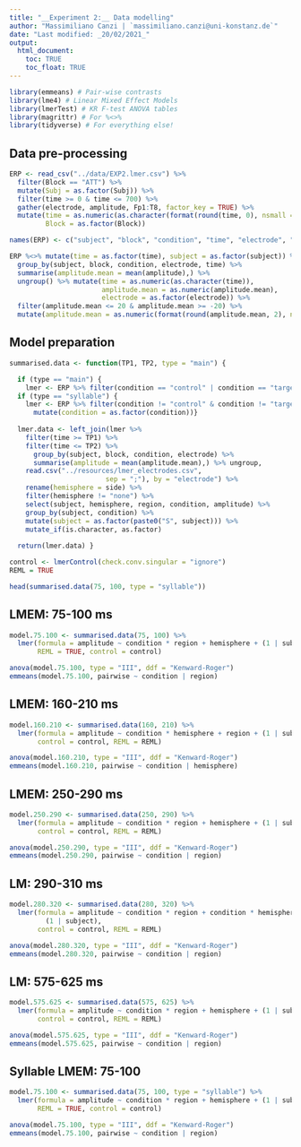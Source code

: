 ```yaml
---
title: "__Experiment 2:__ Data modelling"
author: "Massimiliano Canzi | `massimiliano.canzi@uni-konstanz.de`"
date: "Last modified: _20/02/2021_"
output: 
  html_document:
    toc: TRUE
    toc_float: TRUE
---
```


```r
library(emmeans) # Pair-wise contrasts
library(lme4) # Linear Mixed Effect Models
library(lmerTest) # KR F-test ANOVA tables
library(magrittr) # For %<>%
library(tidyverse) # For everything else! 
```

## Data pre-processing

```r
ERP <- read_csv("../data/EXP2.lmer.csv") %>%
  filter(Block == "ATT") %>%
  mutate(Subj = as.factor(Subj)) %>%
  filter(time >= 0 & time <= 700) %>%
  gather(electrode, amplitude, Fp1:T8, factor_key = TRUE) %>%
  mutate(time = as.numeric(as.character(format(round(time, 0), nsmall = 0))),
         Block = as.factor(Block))

names(ERP) <- c("subject", "block", "condition", "time", "electrode", "amplitude")
```

```r
ERP %<>% mutate(time = as.factor(time), subject = as.factor(subject)) %>%
  group_by(subject, block, condition, electrode, time) %>% 
  summarise(amplitude.mean = mean(amplitude),) %>% 
  ungroup() %>% mutate(time = as.numeric(as.character(time)), 
                       amplitude.mean = as.numeric(amplitude.mean), 
                       electrode = as.factor(electrode)) %>%
  filter(amplitude.mean <= 20 & amplitude.mean >= -20) %>%
  mutate(amplitude.mean = as.numeric(format(round(amplitude.mean, 2), nsmall = 2)))
```

## Model preparation

```r
summarised.data <- function(TP1, TP2, type = "main") {

  if (type == "main") { 
    lmer <- ERP %>% filter(condition == "control" | condition == "target") }
  if (type == "syllable") {
    lmer <- ERP %>% filter(condition != "control" & condition != "target") %>%
      mutate(condition = as.factor(condition))}
  
  lmer.data <- left_join(lmer %>%
    filter(time >= TP1) %>%
    filter(time <= TP2) %>%
      group_by(subject, block, condition, electrode) %>%
      summarise(amplitude = mean(amplitude.mean),) %>% ungroup,
    read.csv("../resources/lmer_electrodes.csv", 
                        sep = ";"), by = "electrode") %>% 
    rename(hemisphere = side) %>%
    filter(hemisphere != "none") %>%
    select(subject, hemisphere, region, condition, amplitude) %>%
    group_by(subject, condition) %>%
    mutate(subject = as.factor(paste0("S", subject))) %>%
    mutate_if(is.character, as.factor)
  
  return(lmer.data) }
```

```r
control <- lmerControl(check.conv.singular = "ignore")
REML = TRUE
```

```r
head(summarised.data(75, 100, type = "syllable"))
```

## LMEM: 75-100 ms

```r
model.75.100 <- summarised.data(75, 100) %>% 
  lmer(formula = amplitude ~ condition * region + hemisphere + (1 | subject), 
       REML = TRUE, control = control)
```

```r
anova(model.75.100, type = "III", ddf = "Kenward-Roger")
emmeans(model.75.100, pairwise ~ condition | region)
```

## LMEM: 160-210 ms

```r
model.160.210 <- summarised.data(160, 210) %>% 
  lmer(formula = amplitude ~ condition * hemisphere + region + (1 | subject), 
       control = control, REML = REML)
```

```r
anova(model.160.210, type = "III", ddf = "Kenward-Roger")
emmeans(model.160.210, pairwise ~ condition | hemisphere)
``` 

## LMEM: 250-290 ms

```r
model.250.290 <- summarised.data(250, 290) %>% 
  lmer(formula = amplitude ~ condition * region + hemisphere + (1 | subject), 
       control = control, REML = REML)
```

```r
anova(model.250.290, type = "III", ddf = "Kenward-Roger")
emmeans(model.250.290, pairwise ~ condition | region)
```

## LM: 290-310 ms

```r
model.280.320 <- summarised.data(280, 320) %>%
  lmer(formula = amplitude ~ condition * region + condition * hemisphere + 
         (1 | subject), 
       control = control, REML = REML)
```

```r
anova(model.280.320, type = "III", ddf = "Kenward-Roger")
emmeans(model.280.320, pairwise ~ condition | region)
```

## LM: 575-625 ms

```r
model.575.625 <- summarised.data(575, 625) %>%
  lmer(formula = amplitude ~ condition * region + hemisphere + (1 | subject), 
       control = control, REML = REML)
```

```r
anova(model.575.625, type = "III", ddf = "Kenward-Roger")
emmeans(model.575.625, pairwise ~ condition | region)
```

## Syllable LMEM: 75-100

```r
model.75.100 <- summarised.data(75, 100, type = "syllable") %>% 
  lmer(formula = amplitude ~ condition * region + hemisphere + (1 | subject), 
       REML = TRUE, control = control)
```

```r
anova(model.75.100, type = "III", ddf = "Kenward-Roger")
emmeans(model.75.100, pairwise ~ condition | region)
```

